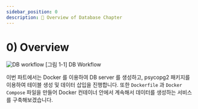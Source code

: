 ```yaml
---
sidebar_position: 0
description: 📌 Overview of Database Chapter
---
```


# 0) Overview

<div style={{textAlign: 'center'}}>

![DB workflow](./img/db-1.png)
[그림 1-1] DB Workflow
</div>

이번 파트에서는 Docker 를 이용하여 DB server 를 생성하고, psycopg2 패키지를 이용하여 테이블 생성 및 데이터 삽입을 진행합니다. 
또한 `Dockerfile` 과 `Docker Compose` 파일을 만들어 Docker 컨테이너 안에서 계속해서 데이터를 생성하는 서비스를 구축해보겠습니다.
